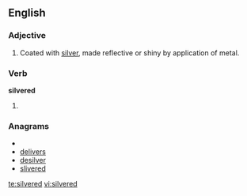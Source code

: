 ==English==

===Adjective===
{{en-adj}}

# Coated with [[silver]], made reflective or shiny by application of metal.

===Verb===
'''silvered'''

# {{past of|[[silver]]}}

===Anagrams===
* {{alphagram|deeilrsv}}
* [[delivers#English|delivers]]
* [[desilver#English|desilver]]
* [[slivered#English|slivered]]

[[te:silvered]]
[[vi:silvered]]